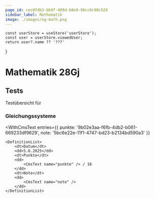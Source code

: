 ```yaml
---
page_id: cec0fdb3-bb9f-409d-b0e9-98cc0c90c529
sidebar_label: Mathematik
image: ./images/og-math.png
---
```


<head>
    <title>GBSL | Mathematik 28Gj</title>
</head>


    const userStore = useStore('userStore');
    const user = userStore.viewedUser;
    return user?.name ?? '???'

}

# Mathematik 28Gj

## Tests

Testübersicht für **<Name />**

### Gleichungssysteme

<WithCmsText
    entries={{
        punkte: '9b02e3aa-f6fb-4db2-b061-669233df9629',
        note: '5bc6e22e-11f1-4747-bd23-b2134bd590a3'
    }}
>
    <DefinitionList>
        <dt>Datum</dt>
        <dd>5.6.2025</dd>
        <dt>Punkte</dt>
        <dd>
            <CmsText name="punkte" /> / 16
        </dd>
        <dt>Note</dt>
        <dd>
            <CmsText name="note" />
        </dd>
    </DefinitionList>
</WithCmsText>
